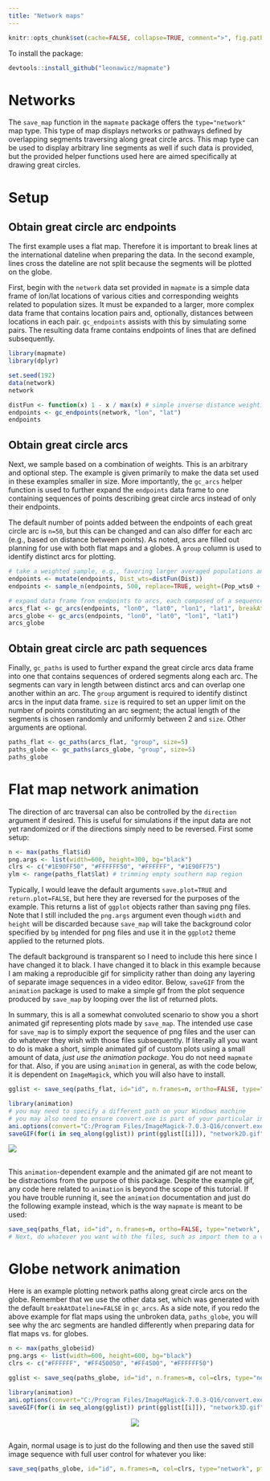 ```yaml
---
title: "Network maps"
---
```

  
  <!-- usage_and_limitations.md is generated from usage_and_limitations.Rmd. Please edit that file -->
  
```r
knitr::opts_chunk$set(cache=FALSE, collapse=TRUE, comment=">", fig.path="README-Network-", message=F, warning=F, error=F, tidy=T)
```

To install the package:
  
```r
devtools::install_github("leonawicz/mapmate")
```

# Networks

The `save_map` function in the `mapmate` package offers the `type="network"` map type.
This type of map displays networks or pathways defined by overlapping segments traversing along great circle arcs.
This map type can be used to display arbitrary line segments as well if such data is provided, but the provided helper functions used here are aimed specifically at drawing great circles.

# Setup

## Obtain great circle arc endpoints

The first example uses a flat map. Therefore it is important to break lines at the international dateline when preparing the data.
In the second example, lines cross the dateline are not split because the segments will be plotted on the globe.

First, begin with the `network` data set provided in `mapmate` is a simple data frame of lon/lat locations of various cities and corresponding weights related to population sizes.
It must be expanded to a larger, more complex data frame that contains location pairs and, optionally, distances between locations in each pair.
`gc_endpoints` assists with this by simulating some pairs. The resulting data frame contains endpoints of lines that are defined subsequently.


```r
library(mapmate)
library(dplyr)

set.seed(192)
data(network)
network

distFun <- function(x) 1 - x / max(x) # simple inverse distance weighting
endpoints <- gc_endpoints(network, "lon", "lat")
endpoints
```

## Obtain great circle arcs

Next, we sample based on a combination of weights.
This is an arbitrary and optional step. The example is given primarily to make the data set used in these examples smaller in size.
More importantly, the `gc_arcs` helper function is used to further expand the `endpoints` data frame
to one containing sequences of points describing great circle arcs instead of only their endpoints.

The default number of points added between the endpoints of each great circle arc is `n=50`,
but this can be changed and can also differ for each arc (e.g., based on distance between points).
As noted, arcs are filled out planning for use with both flat maps and a globes.
A `group` column is used to identify distinct arcs for plotting.

```r
# take a weighted sample, e.g., favoring larger averaged populations and shorter distances
endpoints <- mutate(endpoints, Dist_wts=distFun(Dist))
endpoints <- sample_n(endpoints, 500, replace=TRUE, weight=(Pop_wts0 + Pop_wts1)/2 + Dist_wts)

# expand data frame from endpoints to arcs, each composed of a sequence of points
arcs_flat <- gc_arcs(endpoints, "lon0", "lat0", "lon1", "lat1", breakAtDateLine=TRUE)
arcs_globe <- gc_arcs(endpoints, "lon0", "lat0", "lon1", "lat1")
arcs_globe

```

## Obtain great circle arc path sequences

Finally, `gc_paths` is used to further expand the great circle arcs data frame into one that contains sequences of ordered segments along each arc.
The segments can vary in length between distinct arcs and can overlap one another within an arc.
The `group` argument is required to identify distinct arcs in the input data frame. `size` is required to set an upper limit on the number of points constituting an arc segment;
the actual length of the segments is chosen randomly and uniformly between 2 and `size`.
Other arguments are optional.

```r
paths_flat <- gc_paths(arcs_flat, "group", size=5)
paths_globe <- gc_paths(arcs_globe, "group", size=5)
paths_globe

```

# Flat map network animation

The direction of arc traversal can also be controlled by the `direction` argument if desired.
This is useful for simulations if the input data are not yet randomized or if the directions simply need to be reversed.
First some setup:

```r
n <- max(paths_flat$id)
png.args <- list(width=600, height=300, bg="black")
clrs <- c("#1E90FF50", "#FFFFFF50", "#FFFFFF", "#1E90FF75")
ylm <- range(paths_flat$lat) # trimming empty southern map region
```

Typically, I would leave the default arguments `save.plot=TRUE` and `return.plot=FALSE`,
but here they are reversed for the purposes of the example. This returns a list of `ggplot` objects rather than saving png files.
Note that I still included the `png.args` argument even though `width` and `height` will be discarded
because `save_map` will take the background color specified by `bg` intended for png files and use it in the `ggplot2` theme applied to the returned plots.

The default background is transparent so I need to include this here since I have changed it to black.
I have changed it to black in this example because I am making a reproducible gif for simplicity rather than doing any layering of separate image sequences in a video editor.
Below, `saveGIF` from the `animation` package is used to make a simple gif from the plot sequence produced by `save_map` by looping over the list of returned plots.

In summary, this is all a somewhat convoluted scenario to show you a short animated gif representing plots made by `save_map`.
The intended use case for `save_map` is to simply export the sequence of png files and the user can do whatever they wish with those files subsequently.
If literally all you want to do is make a short, simple animated gif of custom plots using a small amount of data, *just use the animation package*. You do not need `mapmate` for that.
Also, if you are using `animation` in general, as with the code below, it is dependent on `ImageMagick`, which you will also have to install.

```r
gglist <- save_seq(paths_flat, id="id", n.frames=n, ortho=FALSE, type="network", ylim=ylm, png.args=png.args, save.plot=FALSE, return.plot=TRUE)

library(animation)
# you may need to specify a different path on your Windows machine
# you may also need to ensure convert.exe is part of your particular installation
ani.options(convert="C:/Program Files/ImageMagick-7.0.3-Q16/convert.exe")
saveGIF(for(i in seq_along(gglist)) print(gglist[[i]]), "network2D.gif", interval=1/20, ani.width=960, ani.height=480)
```

![](network2D.gif)

##

This `animation`-dependent example and the animated gif are not meant to be distractions from the purpose of this package.
Despite the example gif, any code here related to `animation` is beyond the scope of this tutorial.
If you have trouble running it, see the `animation` documentation and just do the following example instead, which is the way `mapmate` is meant to be used:

```r
save_seq(paths_flat, id="id", n.frames=n, ortho=FALSE, type="network", file="network2D", png.args=png.args)
# Next, do whatever you want with the files, such as import them to a video editing program
```

# Globe network animation

Here is an example plotting network paths along great circle arcs on the globe.
Remember that we use the other data set, which was generated with the default `breakAtDateline=FALSE` in `gc_arcs`.
As a side note, if you redo the above example for flat maps using the unbroken data, `paths_globe`,
you will see why the arc segments are handled differently when preparing data for flat maps vs. for globes.

```r
n <- max(paths_globe$id)
png.args <- list(width=600, height=600, bg="black")
clrs <- c("#FFFFFF", "#FF450050", "#FF4500", "#FFFFFF50")
```

```r
gglist <- save_seq(paths_globe, id="id", n.frames=n, col=clrs, type="network", pt.size=c(1,1,3,2), png.args=png.args, save.plot=FALSE, return.plot=TRUE)

library(animation)
ani.options(convert="C:/Program Files/ImageMagick-7.0.3-Q16/convert.exe")
saveGIF(for(i in seq_along(gglist)) print(gglist[[i]]), "network3D.gif", interval=1/20, ani.width=600, ani.height=600)
```

<p align="center">
<img src="network3D.gif"/>
</p>

##

Again, normal usage is to just do the following and then use the saved still image sequence with full user control for whatever you like:

```r
save_seq(paths_globe, id="id", n.frames=n, col=clrs, type="network", pt.size=c(1,1,3,2), file="network3D", png.args=png.args)
```
